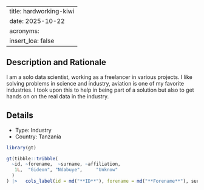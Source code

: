 
---
title: hardworking-kiwi
date: 2025-10-22
acronyms:
  insert_loa: false
---

## Description and Rationale

I am a solo data scientist, working as a freelancer in various projects.
I like solving problems in science and industry, aviation is one of my favorite industries.
I took upon this to help in being part of a solution but also to get hands on on the real data in the industry.

## Details

* Type: Industry
* Country: Tanzania

```r
library(gt)

gt(tibble::tribble(
  ~id, ~forename,  ~surname, ~affiliation,
   1L,  "Gideon", "Ndabuye",     "Unknow"
  )
) |>   cols_label(id = md("**ID**"), forename = md("**Forename**"), surname ~ md("**Surname**"), affiliation ~ md("**Affiliation**"))
```
